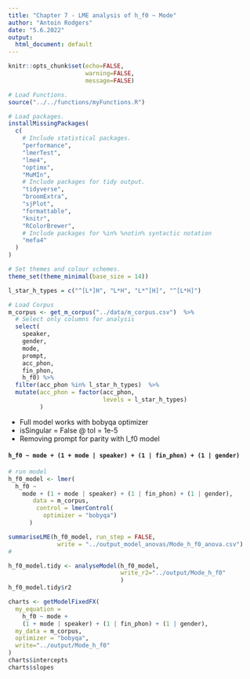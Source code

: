 ```yaml
---
title: "Chapter 7 - LME analysis of h_f0 ~ Mode"
author: "Antoin Rodgers"
date: "5.6.2022"
output:
  html_document: default
---
```


```r
knitr::opts_chunk$set(echo=FALSE,
                      warning=FALSE,
                      message=FALSE)

# Load Functions.
source("../../functions/myFunctions.R") 

# Load packages.
installMissingPackages(
  c(
    # Include statistical packages.
    "performance",
    "lmerTest",
    "lme4",
    "optimx",
    "MuMIn",
    # Include packages for tidy output.
    "tidyverse",
    "broomExtra",
    "sjPlot",
    "formattable",
    "knitr",
    "RColorBrewer",
    # Include packages for %in% %notin% syntactic notation
    "mefa4"
  )
)

# Set themes and colour schemes.
theme_set(theme_minimal(base_size = 14))

```

```r
l_star_h_types = c("^[L*]H", "L*H", "L*^[H]", "^[L*H]")

# Load Corpus
m_corpus <- get_m_corpus("../data/m_corpus.csv")  %>%
  # Select only columns for analysis
  select(
    speaker,
    gender,
    mode,
    prompt,
    acc_phon,
    fin_phon,
    h_f0) %>% 
  filter(acc_phon %in% l_star_h_types)  %>% 
  mutate(acc_phon = factor(acc_phon,
                           levels = l_star_h_types)
         )
```

- Full model works with bobyqa optimizer
- isSingular = False @ tol = 1e-5
- Removing prompt for parity with l_f0 model

#### `h_f0 ~ mode + (1 + mode | speaker) + (1 | fin_phon) + (1 | gender)`

```r
# run model
h_f0_model <- lmer(
  h_f0 ~ 
    mode + (1 + mode | speaker) + (1 | fin_phon) + (1 | gender),
       data = m_corpus,
        control = lmerControl(
          optimizer = "bobyqa")
      )

summariseLME(h_f0_model, run_step = FALSE,
              write = "../output_model_anovas/Mode_h_f0_anova.csv")
#              
```

```r

h_f0_model.tidy <- analyseModel(h_f0_model,
                                write_r2="../output/Mode_h_f0"
                                )
h_f0_model.tidy$r2

```

```r

charts <- getModelFixedFX(
  my_equation =
    h_f0 ~ mode +
    (1 + mode | speaker) + (1 | fin_phon) + (1 | gender),
  my_data = m_corpus,
  optimizer = "bobyqa",
  write="../output/Mode_h_f0"
)
charts$intercepts
charts$slopes


```
